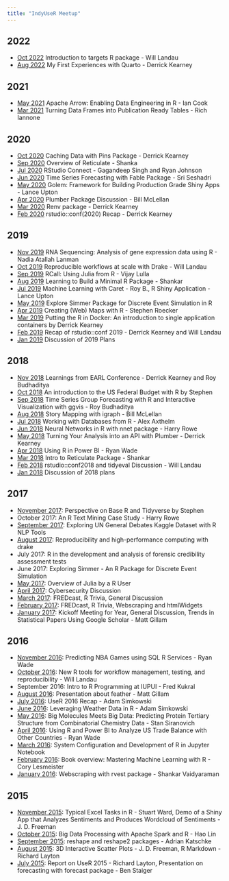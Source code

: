 ```yaml
---
title: "IndyUseR Meetup"
---
```


## 2022
* [Oct 2022](meetings/2022-10-18-OctMeetup.qmd) Introduction to targets R package - Will Landau
* [Aug 2022](meetings/2022-08-16-AugMeetup.qmd) My First Experiences with Quarto - Derrick Kearney

## 2021
* [May 2021](meetings/2021-05-18-MayMeetup.qmd) Apache Arrow: Enabling Data Engineering in R - Ian Cook
* [Mar 2021](meetings/2021-03-16-MarMeetup.qmd) Turning Data Frames into Publication Ready Tables - Rich Iannone

## 2020

* [Oct 2020](meetings/2020-10-20-OctMeetup.qmd) Caching Data with Pins Package - Derrick Kearney
* [Sep 2020](meetings/2020-09-15-SepMeetup.qmd) Overview of Reticulate - Shanka
* [Jul 2020](meetings/2020-07-21-JulyMeetup.qmd) RStudio Connect - Gagandeep Singh and Ryan Johnson
* [Jun 2020](meetings/2020-06-16-JunMeetup.qmd) Time Series Forecasting with Fable Package - Sri Seshadri
* [May 2020](meetings/2020-05-19-MayMeetup.qmd) Golem: Framework for Building Production Grade Shiny Apps - Lance Upton
* [Apr 2020](meetings/2020-04-21-AprMeetup.qmd) Plumber Package Discussion - Bill McLellan
* [Mar 2020](meetings/2020-03-17-MarMeetup.qmd) Renv package - Derrick Kearney
* [Feb 2020](meetings/2020-02-18-FebMeetup.qmd) rstudio::conf(2020) Recap - Derrick Kearney

## 2019

* [Nov 2019](meetings/2019-11-19-NovMeetup.qmd) RNA Sequencing: Analysis of gene expression data using R - Nadia Atallah Lanman
* [Oct 2019](meetings/2019-10-15-OctMeetup.qmd) Reproducible workflows at scale with Drake - Will Landau
* [Sep 2019](meetings/2019-09-17-SepMeetup.qmd) RCall: Using Julia from R - Vijay Lulla
* [Aug 2019](meetings/2019-08-20-AugMeetup.qmd) Learning to Build a Minimal R Package - Shankar
* [Jul 2019](meetings/2019-07-16-JulyMeetup.qmd) Machine Learning with Caret - Roy B., R Shiny Application - Lance Upton
* [May 2019](meetings/2019-05-21-MayMeetup.qmd) Explore Simmer Package for Discrete Event Simulation in R
* [Apr 2019](meetings/2019-04-16-AprMeetup.qmd) Creating (Web) Maps with R - Stephen Roecker
* [Mar 2019](meetings/2019-03-19-FebMeetup.qmd) Putting the R in Docker: An introduction to single application containers by Derrick Kearney
* [Feb 2019](meetings/2019-02-19-FebMeetup.qmd) Recap of rstudio::conf 2019 - Derrick Kearney and Will Landau
* [Jan 2019](meetings/2019-01-15-JanMeetup.qmd) Discussion of 2019 Plans

## 2018

* [Nov 2018](meetings/2018-11-20-NovMeetup.qmd) Learnings from EARL Conference - Derrick Kearney and Roy Budhaditya
* [Oct 2018](meetings/2018-10-16-OctMeetup.qmd) An introduction to the US Federal Budget with R by Stephen
* [Sep 2018](meetings/2018-09-18-SepMeetup.qmd) Time Series Group Forecasting with R and Interactive Visualization with ggvis - Roy Budhaditya
* [Aug 2018](meetings/2018-08-21-AugMeetup.qmd) Story Mapping with igraph - Bill McLellan
* [Jul 2018](meetings/2018-07-19-JulyMeetup.qmd) Working with Databases from R - Alex Axthelm
* [Jun 2018](meetings/2018-06-19-JuneMeetup.qmd) Neural Networks in R with nnet package - Harry Rowe
* [May 2018](meetings/2018-05-15-MayMeetup.qmd) Turning Your Analysis into an API with Plumber - Derrick Kearney
* [Apr 2018](meetings/2018-04-17-AprilMeetup.qmd) Using R in Power BI - Ryan Wade
* [Mar 2018](meetings/2018-03-20-MarMeetup.qmd) Intro to Reticulate Package - Shankar
* [Feb 2018](meetings/2018-02-20-FebMeetup.qmd) rstudio::conf2018 and tidyeval Discussion - Will Landau
* [Jan 2018](meetings/2018-01-16-JanMeetup.qmd) Discussion of 2018 plans

## 2017

* [November 2017](https://smroecker.github.io/soil-pit/2017_tidyverse_article.html): Perspective on Base R and Tidyverse by Stephen
* October 2017: An R Text Mining Case Study - Harry Rowe
* [September 2017](https://github.com/IndyUseR/Meetings/blob/master/2017_09_September/2017_09_MeetingMinutes.Rmd): Exploring UN General Debates Kaggle Dataset with R NLP Tools
* [August 2017](https://indyuser.github.io/webpg/slides/2017_08_August/drake.html#/): Reproducibility and high-performance computing with drake
* July 2017: R in the development and analysis of forensic credibility assessment tests
* June 2017: Exploring Simmer - An R Package for Discrete Event Simulation
* [May 2017](https://github.com/IndyUseR/Meetings/blob/master/2017_05_May/2017_05_MeetingMinutes.Rmd): Overview of Julia by a R User
* [April 2017](https://github.com/IndyUseR/Meetings/blob/master/2017_04_April/2017_04_MeetingMinutes.Rmd): Cybersecurity Discussion
* [March 2017](https://github.com/IndyUseR/Meetings/blob/master/2017_03_March/2017_03_MeetingMinutes.Rmd): FREDcast, R Trivia, General Discussion
* [February 2017](https://github.com/IndyUseR/Meetings/blob/master/2017_02_February/2017_02_MeetingMinutes.Rmd): FREDcast, R Trivia, Webscraping and htmlWidgets
* [January 2017](https://github.com/IndyUseR/Meetings/blob/master/2017_01_January/2017_01_MeetingMinutes.Rmd): Kickoff Meeting for Year, General Discussion, Trends in Statistical Papers Using Google Scholar - Matt Gillam

## 2016

* [November 2016](https://github.com/IndyUseR/Meetings/blob/master/2016_11_November/meetingMinutes.Rmd): Predicting NBA Games using SQL R Services - Ryan Wade
* [October 2016](https://github.com/IndyUseR/Meetings/blob/master/2016_10_October/meetingMinutes.Rmd): New R tools for workflow management, testing, and reproducibility - Will Landau
* September 2016: Intro to R Programming at IUPUI - Fred Kukral
* [August 2016](https://github.com/IndyUseR/Meetings/blob/master/2016_08_August/meetingMinutes.Rmd): Presentation about feather - Matt Gillam
* [July 2016](https://github.com/IndyUseR/Meetings/blob/master/2016_07_July/meetingMinutes.Rmd): UseR 2016 Recap - Adam Simkowski
* [June 2016](https://github.com/IndyUseR/Meetings/blob/master/2016_06_June/meetingMinutes.Rmd): Leveraging Weather Data in R - Adam Simkowski
* [May 2016](https://github.com/IndyUseR/Meetings/blob/master/2016_05_May/meetingMinutes.Rmd): Big Molecules Meets Big Data: Predicting Protein Tertiary Structure from Combinatorial Chemistry Data - Stan Siranovich
* [April 2016](https://github.com/IndyUseR/Meetings/blob/master/2016_04_April/meetingMinutes.Rmd): Using R and Power BI to Analyze US Trade Balance with Other Countries - Ryan Wade
* [March 2016](https://github.com/IndyUseR/Meetings/blob/master/2016_03_March/meetingMinutes.Rmd): System Configuration and Development of R in Jupyter Notebook
* [February 2016](https://github.com/IndyUseR/Meetings/blob/master/2016_02_February/meetingMinutes.Rmd): Book overview: Mastering Machine Learning with R - Cory Lesmeister
* [January 2016](https://github.com/IndyUseR/Meetings/blob/master/2016_01_January/meetingMinutes.Rmd): Webscraping with rvest package - Shankar Vaidyaraman

## 2015

* [November 2015](https://github.com/IndyUseR/Meetings/blob/master/2015_11_November/meetingMinutes.Rmd): Typical Excel Tasks in R - Stuart Ward, Demo of a Shiny App that Analyzes Sentiments and Produces Wordcloud of Sentiments - J. D. Freeman
* [October 2015](https://github.com/IndyUseR/Meetings/blob/master/2015_10_October/meetingMinutes.Rmd): Big Data Processing with Apache Spark and R - Hao Lin
* [September 2015](https://github.com/IndyUseR/Meetings/blob/master/2015_09_September/meetingMinutes.Rmd): reshape and reshape2 packages - Adrian Katschke
* [August 2015](https://github.com/IndyUseR/Meetings/blob/master/2015_08_August/meetingMinutes.Rmd): 3D Interactive Scatter Plots - J. D. Freeman, R Markdown - Richard Layton
* [July 2015](https://github.com/IndyUseR/Meetings/blob/master/2015_07_July/meetingMinutes.Rmd): Report on UseR 2015 - Richard Layton, Presentation on forecasting with forecast package - Ben Staiger
